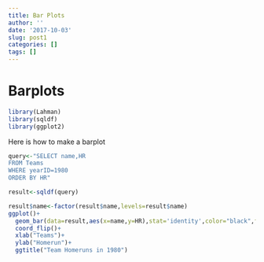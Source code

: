 ```yaml
---
title: Bar Plots
author: ''
date: '2017-10-03'
slug: post1
categories: []
tags: []
---
```


# Barplots

```r
library(Lahman)
library(sqldf)
library(ggplot2)
```

Here is how to make a barplot
```r
query<-"SELECT name,HR 
FROM Teams
WHERE yearID=1980
ORDER BY HR"

result<-sqldf(query)

result$name<-factor(result$name,levels=result$name)
ggplot()+
  geom_bar(data=result,aes(x=name,y=HR),stat='identity',color="black",fill="green")+
  coord_flip()+
  xlab("Teams")+
  ylab("Homerun")+
  ggtitle("Team Homeruns in 1980")

```

